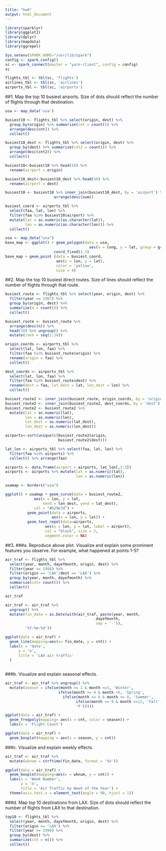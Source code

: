 ```yaml
---
title: "hw4"
output: html_document
---
```


```r
library(sparklyr)
library(ggplot2)
library(dplyr)
library(mapdata)
library(ggrepel)
```

```r
Sys.setenv(SPARK_HOME="/usr/lib/spark")
config <- spark_config()
sc <- spark_connect(master = "yarn-client", config = config)
sc
```

```r
flights_tbl <- tbl(sc, 'flights')
airlines_tbl <- tbl(sc, 'airlines')
airports_tbl <- tbl(sc, 'airports')

```

##1. Map the top 10 busiest airports. Size of dots should reflect the number of flights through that destination.

```r
usa <- map_data('usa')

```


```r
busiest10 <- flights_tbl %>% select(origin, dest) %>% 
  group_by(origin) %>% summarize(cnt = count()) %>% 
  arrange(desc(cnt)) %>%
  collect()
```

```r
busiest10_dest <- flights_tbl %>% select(origin, dest) %>%
  group_by(dest) %>% summarize(cnt2 = count()) %>%
  arrange(desc(cnt2)) %>%
  collect()

```

```r
busiest10<-busiest10 %>% head(10) %>% 
  rename(airport = origin)

busiest10_dest<-busiest10_dest %>% head(10) %>%
  rename(airport = dest)

busiest10 <- busiest10 %>% inner_join(busiest10_dest, by = 'airport') %>%                         mutate(sum = rowSums(.[2:3])) %>%
                      arrange(desc(sum))
```

```r
busiest_coord <- airports_tbl %>%
  select(faa, lat, lon) %>%
  filter(faa %in% busiest10$airport) %>% 
  mutate(lat = as.numeric(as.character(lat)),
         lon = as.numeric(as.character(lon))) %>%
  collect()
```

```r
usa <- map_data("usa")
base_map <- ggplot() + geom_polygon(data = usa, 
                                      aes(x = long, y = lat, group = group)) + 
                      coord_fixed(1.3)
base_map + geom_point (data = busiest_coord, 
                       aes(x = lon, y = lat), 
                       color = 'yellow', 
                       size = 4)
```

##2. Map the top 10 busiest direct routes. Size of lines should reflect the number of flights through that route.

```r
busiest_route <- flights_tbl %>% select(year, origin, dest) %>%
  filter(year == 1987) %>%
  group_by(origin, dest) %>%
  summarize(n = count()) %>%
  collect()

```

```r
busiest_route <- busiest_route %>%
  arrange(desc(n)) %>%
  head(10) %>% ungroup() %>%
  mutate(rank = seq(1:10)) 

origin_coords <- airports_tbl %>% 
  select(lat, lon, faa) %>% 
  filter(faa %in% busiest_route$origin) %>%
  rename(origin = faa) %>%
  collect() 

dest_coords <- airports_tbl %>%
  select(lat, lon, faa) %>% 
  filter(faa %in% busiest_route$dest) %>%
  rename(dest = faa, lat_dest = lat, lon_dest = lon) %>%
  collect()

busiest_route2 <- inner_join(busiest_route, origin_coords, by = 'origin')
busiest_route2 <- inner_join(busiest_route2, dest_coords, by = 'dest')
busiest_route2 <- busiest_route2 %>%
  mutate(lat = as.numeric(lat),
         lon = as.numeric(lon),
         lat_dest = as.numeric(lat_dest),
         lon_dest = as.numeric(lon_dest))

```

```r
airports<-sort(unique(c(busiest_route2$origin,
                        busiest_route2$dest)))

lat_lon <- airports_tbl %>% select(faa, lat, lon) %>%
  filter(faa %in% airports) %>% 
  collect() %>% arrange(faa)

airports <- data.frame(airport = airports, lat_lon[,2:3])
airports <- airports %>% mutate(lat = as.numeric(lat), 
                                lon = as.numeric(lon))

```

```r
usamap <- borders("usa")

ggplot() + usamap + geom_curve(data = busiest_route2, 
             aes(x = lon, y = lat, 
                 xend = lon_dest, yend = lat_dest),
             col = "#b29e7d") + 
          geom_point(data = airports,
                     aes(x = lon, y = lat)) + 
          geom_text_repel(data=airports, 
                  aes(x = lon, y = lat, label = airport), 
                  col = "black", size = 2, 
                  segment.color = NA)
```

##3. 
###a. Reproduce above plot. Visualize and explain some prominent features you observe. For example, what happened at points 1-5?

```r
air_traf <- flights_tbl %>%
  select(year, month, dayofmonth, origin, dest) %>%
  filter(year >= 1998) %>%
  filter(origin == 'LAX'|dest == 'LAX') %>%
  group_by(year, month, dayofmonth) %>%
  summarize(cnt= count()) %>%
  collect()

air_traf
```
```r
air_traf <- air_traf %>%
  ungroup() %>%
  mutate(fin_date = as.Date(with(air_traf, paste(year, month, 
                                         dayofmonth, 
                                         sep = '-')),
         '%Y-%m-%d'))
```

```r
ggplot(data = air_traf) + 
  geom_line(mapping=aes(x= fin_date, y = cnt)) + 
  labs(x = 'date',
      y = 'n', 
      title = 'LAX air traffic'
  )
  
```

###b. Visualize and explain seasonal effects.
```r

air_traf <- air_traf %>% ungroup() %>%
  mutate(season = ifelse(month >= 1 & month <=3, 'Winter',
                        ifelse(month >= 4 & month <6, 'Spring',
                          ifelse(month >= 6 & month <= 8, 'Summer', 
                                ifelse(month >= 9 & month <=12, 'Fall',
                                'F')))))

ggplot(data = air_traf) + 
  geom_freqpoly(mapping= aes(x = cnt, color = season)) + 
  labs(x = 'Flight Count')


```

```r
ggplot(data = air_traf) + 
  geom_boxplot(mapping = aes(x = season, y = cnt))

```

###c. Visualize and explain weekly effects.
```r
air_traf <- air_traf %>%
  mutate(wknum = strftime(fin_date, format = '%V'))

ggplot(data = air_traf) + 
  geom_boxplot(mapping=aes(x = wknum, y = cnt)) + 
  labs(x = 'Week Number', 
       y = 'n', 
       title = 'Air Traffic by Week of the Year') + 
  theme(axis.text.x = element_text(angle = 90, hjust = 1))
```

###d. Map top 10 destinations from LAX. Size of dots should reflect the number of flights from LAX to that destination. 

```r
top10 <- flights_tbl %>% 
  select(year, month, dayofmonth, origin, dest) %>%
  filter(origin == 'LAX') %>%
  filter(year >= 1998) %>%
  group_by(dest) %>%
  summarize(cnt = n()) %>%
  collect()
  
```
